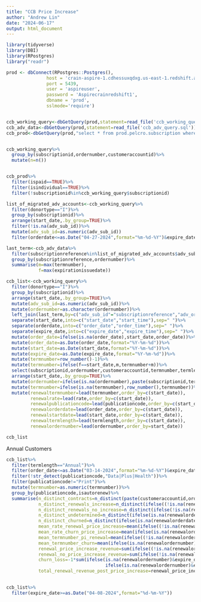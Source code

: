 ```yaml
---
title: "CCB Price Increase"
author: "Andrew Lin"
date: "2024-06-17"
output: html_document
---
```


```r
library(tidyverse)
library(DBI)
library(RPostgres)
library("readr") 

prod <- dbConnect(RPostgres::Postgres(),  
               host = 'crain-aspire-1.cdhessuxqdxg.us-east-1.redshift.amazonaws.com',
               port = 5439,
               user = 'aspireuser',
               password = 'Aspirecrainredshift1',
               dbname = 'prod',
               sslmode='require')


ccb_working_query<-dbGetQuery(prod,statement=read_file('ccb_working_query.sql'))
ccb_adv_data<-dbGetQuery(prod,statement=read_file('ccb_adv_query.sql'))
ccb_prod<-dbGetQuery(prod,"select * from prod.pelcro.subscription where businessunitcode='CCB'")


ccb_working_query%>%
  group_by(subscriptionid,ordernumber,customeraccountid)%>%
  mutate(n=n())


ccb_prod%>%
  filter(ispaid==TRUE)%>%
  filter(isindividual==TRUE)%>%
  filter(!subscriptionid%in%ccb_working_query$subscriptionid)
```


```r
list_of_migrated_adv_accounts<-ccb_working_query%>%
  filter(donortype=="I")%>%
  group_by(subscriptionid)%>%
  arrange(start_date,.by_group=TRUE)%>%
  filter(!is.na(adv_sub_id))%>%
  mutate(adv_sub_id=as.numeric(adv_sub_id))
  filter(orderdate<=as.Date("04-27-2024",format="%m-%d-%Y")&expire_date>=as.Date("04-27-2024",format="%m-%d-%Y"))
```

```r
last_term<-ccb_adv_data%>%
  filter(subscriptionreference%in%list_of_migrated_adv_accounts$adv_sub_id&ordernumber%in%list_of_migrated_adv_accounts$adv_order_number)%>%
  group_by(subscriptionreference,ordernumber)%>%
  summarise(m=max(termnumber),
            f=max(expirationissuedate))
```
```r
ccb_list<-ccb_working_query%>%
  filter(donortype=="I")%>%
  group_by(subscriptionid)%>%
  arrange(start_date,.by_group=TRUE)%>%
  mutate(adv_sub_id=as.numeric(adv_sub_id))%>%
  mutate(ordernumber=as.character(ordernumber))%>%
  left_join(last_term,by=c("adv_sub_id"="subscriptionreference","adv_order_number"="ordernumber"))%>%
  separate(start_date,into=c("start_date","start_time"),sep=" ")%>%
  separate(orderdate,into=c("order_date","order_time"),sep=" ")%>%
  separate(expire_date,into=c("expire_date","expire_time"),sep=" ")%>%
  mutate(order_date=ifelse(is.na(order_date),start_date,order_date))%>%
  mutate(order_date=as.Date(order_date,format="%Y-%m-%d"))%>%
  mutate(start_date=as.Date(start_date,format="%Y-%m-%d"))%>%
  mutate(expire_date=as.Date(expire_date,format="%Y-%m-%d"))%>%
  mutate(termnumber=row_number()-1)%>%
  mutate(termnumber=ifelse(f==start_date,m,termnumber+m))%>%
  select(subscriptionid,ordernumber,customeraccountid,termnumber,termlength,isautorenew,totalprice,publicationcode,donortype,start_date,expire_date,rate,order_date)%>%
  arrange(start_date,.by_group=TRUE)%>%
  mutate(ordernumber=ifelse(is.na(ordernumber),paste(subscriptionid,termnumber),ordernumber))%>%
  mutate(termnumber=ifelse(is.na(termnumber),row_number(),termnumber))%>%
  mutate(renewaltermnumber=lead(termnumber,order_by=c(start_date)),
         renewalrate=lead(rate,order_by=c(start_date)),
         renewalpublicationcode=lead(publicationcode,order_by=c(start_date)),
         renewalorderdate=lead(order_date,order_by=c(start_date)),
         renewalstartdate=lead(start_date,order_by=c(start_date)),
         renewaltermlength=lead(termlength,order_by=c(start_date)),
         renewalordernumber=lead(ordernumber,order_by=start_date))
```


```r
ccb_list
```


Annual Customers

```r
ccb_list%>%
  filter(termlength=="Annual")%>%
  filter(order_date<=as.Date("03-14-2024",format="%m-%d-%Y")&expire_date>=as.Date("04-27-2024",format="%m-%d-%Y"))%>%
  filter(!str_detect(publicationcode,"Data|Plus|Health"))%>%
  filter(publicationcode!="Print")%>%
  mutate(termnumber=as.numeric(termnumber))%>%
  group_by(publicationcode,isautorenew)%>%
  summarise(n_distinct_contracts=n_distinct(paste(customeraccountid,ordernumber,subscriptionid)),
            n_distinct_renewals_increase=n_distinct(ifelse((!is.na(renewalordernumber)&renewalrate>=199&publicationcode=="Basic Digital")|(!is.na(renewalordernumber)&renewalrate>=225&publicationcode=="Premium"),paste(customeraccountid,ordernumber,subscriptionid),NA),na.rm=TRUE),
            n_distinct_renewals_no_increase=n_distinct(ifelse(!is.na(renewalordernumber)&renewalrate<=rate,paste(customeraccountid,ordernumber,subscriptionid),NA),na.rm=TRUE),
            n_distinct_undetermined=n_distinct(ifelse(is.na(renewalorderdate)&expire_date>=today(),paste(customeraccountid,ordernumber,subscriptionid),NA),na.rm=TRUE),
            n_distinct_churned=n_distinct(ifelse(is.na(renewalorderdate)&expire_date<today(),paste(customeraccountid,ordernumber,subscriptionid),NA),na.rm=TRUE),
            mean_rate_renewal_price_increase=mean(ifelse((!is.na(renewalordernumber)&renewalrate>=199&publicationcode=="Basic Digital")|(!is.na(renewalordernumber)&renewalrate>=225&publicationcode=="Premium"),rate,NA),na.rm=TRUE),
            mean_rate_churn_price_increase=mean(ifelse(is.na(renewalordernumber)&expire_date<today(),rate,NA),na.rm=TRUE),
            mean_termnumber_pi_renewal=mean(ifelse((!is.na(renewalordernumber)&renewalrate>=199&publicationcode=="Basic Digital")|(!is.na(renewalordernumber)&renewalrate>=225&publicationcode=="Premium"),termnumber,NA),na.rm=TRUE),
            mean_termnumber_churn=mean(ifelse(is.na(renewalordernumber)&expire_date<today(),termnumber,NA),na.rm=TRUE),
            renewal_price_increase_revenue=sum(ifelse((!is.na(renewalordernumber)&renewalrate>=199&publicationcode=="Basic Digital")|(!is.na(renewalordernumber)&renewalrate>=225&publicationcode=="Premium"),as.numeric(renewalrate),NA),na.rm=TRUE),
            renewal_no_price_increase_revenue=sum(ifelse(!is.na(renewalordernumber)&renewalrate<=rate,as.numeric(renewalrate),NA),na.rm=TRUE),
            churn_loss=-1*sum(ifelse(is.na(renewalordernumber)&expire_date<today()&publicationcode=="Basic Digital",199,
                                     ifelse(is.na(renewalordernumber)&expire_date<today()&publicationcode=="Premium",225,NA)),na.rm=TRUE),
            total_renewal_revenue_post_price_increase=renewal_price_increase_revenue+renewal_no_price_increase_revenue+churn_loss)
  
```


```r
ccb_list%>%
  filter(expire_date>=as.Date("04-08-2024",format="%d-%m-%Y"))
  
```



